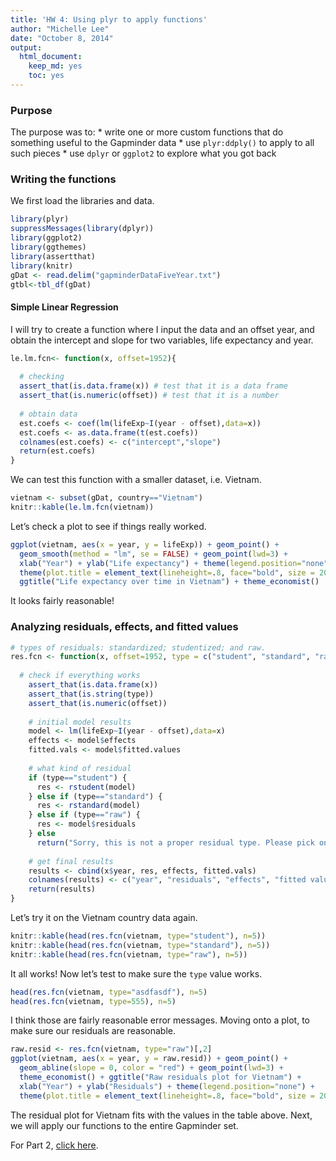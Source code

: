 ```yaml
---
title: 'HW 4: Using plyr to apply functions'
author: "Michelle Lee"
date: "October 8, 2014"
output:
  html_document:
    keep_md: yes
    toc: yes
---
```


### Purpose

The purpose was to:
* write one or more custom functions that do something useful to the Gapminder data
* use `plyr:ddply()` to apply to all such pieces
* use `dplyr` or `ggplot2` to explore what you got back


### Writing the functions

We first load the libraries and data.
```r
library(plyr)
suppressMessages(library(dplyr))
library(ggplot2)
library(ggthemes)
library(assertthat)
library(knitr)
gDat <- read.delim("gapminderDataFiveYear.txt")
gtbl<-tbl_df(gDat)
```


#### Simple Linear Regression

I will try to create a function where I input the data and an offset year, and obtain the intercept and slope for two variables, life expectancy and year. 

```r
le.lm.fcn<- function(x, offset=1952){
  
  # checking
  assert_that(is.data.frame(x)) # test that it is a data frame
  assert_that(is.numeric(offset)) # test that it is a number
  
  # obtain data
  est.coefs <- coef(lm(lifeExp~I(year - offset),data=x))
  est.coefs <- as.data.frame(t(est.coefs))
  colnames(est.coefs) <- c("intercept","slope")
  return(est.coefs)
}
```

We can test this function with a smaller dataset, i.e. Vietnam. 

```r
vietnam <- subset(gDat, country=="Vietnam")
knitr::kable(le.lm.fcn(vietnam))
```

Let's check a plot to see if things really worked.

```r
ggplot(vietnam, aes(x = year, y = lifeExp)) + geom_point() + 
  geom_smooth(method = "lm", se = FALSE) + geom_point(lwd=3) + 
  xlab("Year") + ylab("Life expectancy") + theme(legend.position="none")+ 
  theme(plot.title = element_text(lineheight=.8, face="bold", size = 20))+ 
  ggtitle("Life expectancy over time in Vietnam") + theme_economist()
```

It looks fairly reasonable!


### Analyzing residuals, effects, and fitted values

```r
# types of residuals: standardized; studentized; and raw. 
res.fcn <- function(x, offset=1952, type = c("student", "standard", "raw")) {
  
  # check if everything works
    assert_that(is.data.frame(x))
    assert_that(is.string(type))
    assert_that(is.numeric(offset))
    
    # initial model results
    model <- lm(lifeExp~I(year - offset),data=x)
    effects <- model$effects
    fitted.vals <- model$fitted.values
    
    # what kind of residual
    if (type=="student") {
      res <- rstudent(model)
    } else if (type=="standard") {
      res <- rstandard(model)
    } else if (type=="raw") {
      res <- model$residuals
    } else 
      return("Sorry, this is not a proper residual type. Please pick one of the three: 'student', 'standard', or 'raw'.")
    
    # get final results
    results <- cbind(x$year, res, effects, fitted.vals)
    colnames(results) <- c("year", "residuals", "effects", "fitted values")
    return(results)
}
```


Let's try it on the Vietnam country data again.

```r
knitr::kable(head(res.fcn(vietnam, type="student"), n=5))
knitr::kable(head(res.fcn(vietnam, type="standard"), n=5))
knitr::kable(head(res.fcn(vietnam, type="raw"), n=5))
```

It all works! Now let's test to make sure the `type` value works.

```r
head(res.fcn(vietnam, type="asdfasdf"), n=5)
head(res.fcn(vietnam, type=555), n=5)
```

I think those are fairly reasonable error messages. Moving onto a plot, to make sure our residuals are reasonable. 

```r
raw.resid <- res.fcn(vietnam, type="raw")[,2]
ggplot(vietnam, aes(x = year, y = raw.resid)) + geom_point() + 
  geom_abline(slope = 0, color = "red") + geom_point(lwd=3) + 
  theme_economist() + ggtitle("Raw residuals plot for Vietnam") +
  xlab("Year") + ylab("Residuals") + theme(legend.position="none") + 
  theme(plot.title = element_text(lineheight=.8, face="bold", size = 20))
```

The residual plot for Vietnam fits with the values in the table above. Next, we will apply our functions to the entire Gapminder set.

For Part 2, [click here](https://github.com/STAT545-UBC/zz_michelle_lee-coursework/blob/master/HW4/HW4-2.md). 
